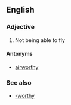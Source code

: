 ==English==
===Adjective===
#Not being able to fly

====Antonyms====
*[[airworthy]]

===See also===
*[[-worthy]]